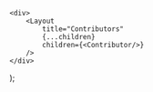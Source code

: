 
    <div>
        <Layout
            title="Contributors"
            {...children}
            children={<Contributor/>}
        />
    </div>
);


